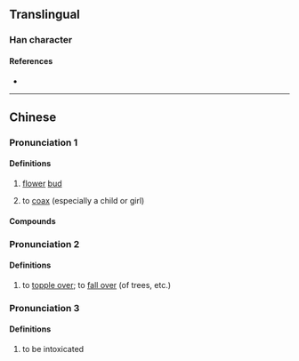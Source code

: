 {{character info/new}}
==Translingual==

===Han character===
{{Han char|rn=14|rad=冖|as=08|sn=10|four=|canj=BDD|ids=⿱冖林}}

====References====
* {{Han ref|kx=0131.011|hdz=80010.070|uh=51A7|ud=20903}}

----

==Chinese==
{{zh-forms}}

===Pronunciation 1===
{{zh-pron
|c=lam1
|cat=n,v
}}

====Definitions====
{{zh-hanzi}}

# {{lb|zh|Cantonese}} [[flower]] [[bud]]
# {{lb|zh|Cantonese}} to [[coax]] (especially a child or girl)
#: {{zh-x|冧歌|love song|C}}
====Compounds====
{{zh-der|冧巴|冧巴溫|冧樣|冧歌|冧篷頭}}

===Pronunciation 2===
{{zh-pron
|m=lín
|c=lam3
|cat=v
}}

====Definitions====
{{zh-hanzi}}

# {{lb|zh|Cantonese}} to [[topple over]]; to [[fall over]] (of trees, etc.)

===Pronunciation 3===
{{zh-pron
|c=lam6
|cat=v
}}

====Definitions====
{{zh-hanzi}}

# {{lb|zh|Cantonese}} to be intoxicated